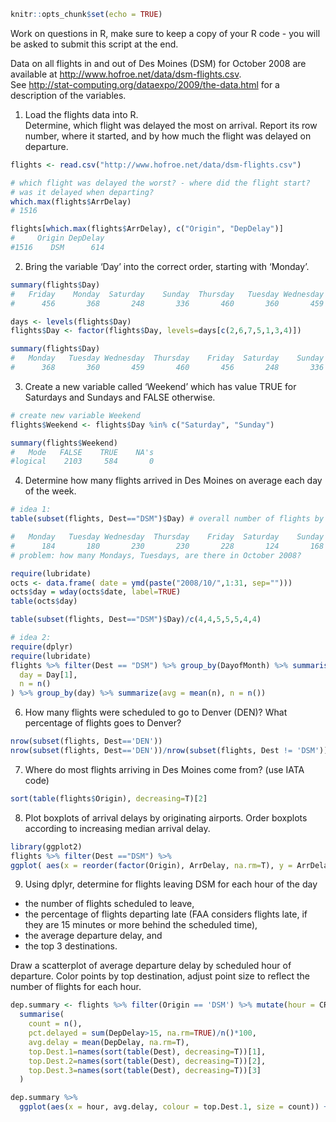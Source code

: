 ```r
knitr::opts_chunk$set(echo = TRUE)
```

Work on questions in R, make sure to keep a copy of your R code - you will be asked to submit this script at the end.

Data on all flights in and out of Des Moines (DSM) for October 2008 are available at <a href="http://www.hofroe.net/data/dsm-flights.csv">http://www.hofroe.net/data/dsm-flights.csv</a>.<br>
See <a href="http://stat-computing.org/dataexpo/2009/the-data.html">http://stat-computing.org/dataexpo/2009/the-data.html</a> for a description of the variables.

1. Load the flights data into R. <br>
		Determine, which flight was delayed the most on arrival. Report its row number, where it started, and by how much the flight was delayed on departure.  </p>
```r
flights <- read.csv("http://www.hofroe.net/data/dsm-flights.csv")

# which flight was delayed the worst? - where did the flight start? 
# was it delayed when departing? 
which.max(flights$ArrDelay)
# 1516

flights[which.max(flights$ArrDelay), c("Origin", "DepDelay")]
#     Origin DepDelay
#1516    DSM      614
```

2. Bring the variable 'Day' into the correct order, starting with 'Monday'.

```r
summary(flights$Day)
#   Friday    Monday  Saturday    Sunday  Thursday   Tuesday Wednesday 
#      456       368       248       336       460       360       459 

days <- levels(flights$Day)
flights$Day <- factor(flights$Day, levels=days[c(2,6,7,5,1,3,4)])

summary(flights$Day)
#   Monday   Tuesday Wednesday  Thursday    Friday  Saturday    Sunday 
#      368       360       459       460       456       248       336 
```

3. Create a new variable called 'Weekend' which has value TRUE for Saturdays and Sundays and FALSE otherwise. 

```r
# create new variable Weekend
flights$Weekend <- flights$Day %in% c("Saturday", "Sunday")

summary(flights$Weekend)
#   Mode   FALSE    TRUE    NA's 
#logical    2103     584       0 
```

4. Determine how many flights arrived in Des Moines on average each day of the week. 

```r
# idea 1:
table(subset(flights, Dest=="DSM")$Day) # overall number of flights by day of week

#   Monday   Tuesday Wednesday  Thursday    Friday  Saturday    Sunday 
#      184       180       230       230       228       124       168 
# problem: how many Mondays, Tuesdays, are there in October 2008?

require(lubridate)
octs <- data.frame( date = ymd(paste("2008/10/",1:31, sep="")))
octs$day = wday(octs$date, label=TRUE)
table(octs$day)

table(subset(flights, Dest=="DSM")$Day)/c(4,4,5,5,5,4,4)

# idea 2: 
require(dplyr)
require(lubridate)
flights %>% filter(Dest == "DSM") %>% group_by(DayofMonth) %>% summarise(
  day = Day[1],
  n = n()
) %>% group_by(day) %>% summarize(avg = mean(n), n = n())
```

6. How many flights were scheduled to go to Denver (DEN)? What percentage of flights goes to Denver? 

```r
nrow(subset(flights, Dest=='DEN'))
nrow(subset(flights, Dest=='DEN'))/nrow(subset(flights, Dest != 'DSM'))*100
```

7. Where do most flights arriving in Des Moines come from? (use IATA code) </p>

```r
sort(table(flights$Origin), decreasing=T)[2]
```

8. Plot boxplots of arrival delays by originating airports. Order boxplots according to increasing median arrival delay. </p>

```r
library(ggplot2)
flights %>% filter(Dest =="DSM") %>%
ggplot(	aes(x = reorder(factor(Origin), ArrDelay, na.rm=T), y = ArrDelay)) + geom_boxplot()
```

9. Using dplyr, determine for flights leaving DSM for each hour of the day 

  - the number of flights scheduled to leave, 
  - the percentage of flights departing late (FAA considers flights late, if they are 15 minutes or more behind the scheduled time), 
  - the average departure delay, and 
  - the top 3 destinations.

Draw a scatterplot of average departure delay by scheduled hour of departure. Color points by top destination, adjust point size to reflect the number of flights for each hour. 
```r
dep.summary <- flights %>% filter(Origin == 'DSM') %>% mutate(hour = CRSDepTime%/%100) %>% group_by(hour) %>%
  summarise(
    count = n(),
    pct.delayed = sum(DepDelay>15, na.rm=TRUE)/n()*100,
    avg.delay = mean(DepDelay, na.rm=T),
    top.Dest.1=names(sort(table(Dest), decreasing=T))[1],
    top.Dest.2=names(sort(table(Dest), decreasing=T))[2],
    top.Dest.3=names(sort(table(Dest), decreasing=T))[3] 
  )

dep.summary %>% 
  ggplot(aes(x = hour, avg.delay, colour = top.Dest.1, size = count)) + geom_point()
```

